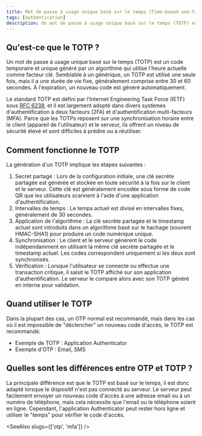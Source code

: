 ```yaml
---
title: Mot de passe à usage unique basé sur le temps (Time-based one-time password, TOTP)
tags: [authentication]
description: Un mot de passe à usage unique basé sur le temps (TOTP) est un code temporaire et unique généré par un algorithme qui utilise l'heure actuelle comme facteur clé.
---
```


## Qu'est-ce que le TOTP ?

Un mot de passe à usage unique basé sur le temps (TOTP) est un code temporaire et unique généré par un algorithme qui utilise l'heure actuelle comme facteur clé. Semblable à un <Ref slug="otp" /> générique, un TOTP est utilisé une seule fois, mais il a une durée de vie fixe, généralement comprise entre 30 et 60 secondes. À l'expiration, un nouveau code est généré automatiquement.

Le standard TOTP est défini par l'Internet Engineering Task Force (IETF) sous [RFC 6238](https://datatracker.ietf.org/doc/html/rfc6238), et il est largement adopté dans divers systèmes d'authentification à deux facteurs (2FA) et d'authentification multi-facteurs (MFA). Parce que les TOTPs reposent sur une synchronisation horaire entre le client (appareil de l'utilisateur) et le serveur, ils offrent un niveau de sécurité élevé et sont difficiles à prédire ou à réutiliser.

## Comment fonctionne le TOTP

La génération d'un TOTP implique les étapes suivantes :

1. Secret partagé : Lors de la configuration initiale, une clé secrète partagée est générée et stockée en toute sécurité à la fois sur le client et le serveur. Cette clé est généralement encodée sous forme de code QR que les utilisateurs scannent à l'aide d'une application d'authentification.
2. Intervalles de temps : Le temps actuel est divisé en intervalles fixes, généralement de 30 secondes.
3. Application de l'algorithme : La clé secrète partagée et le timestamp actuel sont introduits dans un algorithme basé sur le hachage (souvent HMAC-SHA1) pour produire un code numérique unique.
4. Synchronisation : Le client et le serveur génèrent le code indépendamment en utilisant la même clé secrète partagée et le timestamp actuel. Les codes correspondent uniquement si les deux sont synchronisés.
5. Vérification : Lorsque l'utilisateur se connecte ou effectue une transaction critique, il saisit le TOTP affiché sur son application d'authentification. Le serveur le compare alors avec son TOTP généré en interne pour validation.

## Quand utiliser le TOTP

Dans la plupart des cas, un OTP normal est recommandé, mais dans les cas où il est impossible de "déclencher" un nouveau code d'accès, le TOTP est recommandé.

- Exemple de TOTP : Application Authenticator
- Exemple d'OTP : Email, SMS

## Quelles sont les différences entre OTP et TOTP ?

La principale différence est que le TOTP est basé sur le temps, il est donc adapté lorsque le dispositif n'est pas connecté au serveur. Le serveur peut facilement envoyer un nouveau code d'accès à une adresse email ou à un numéro de téléphone, mais cela nécessite que l'email ou le téléphone soient en ligne. Cependant, l'application Authenticator peut rester hors ligne et utiliser le "temps" pour vérifier le code d'accès.

<SeeAlso slugs={['otp', 'mfa']} />

